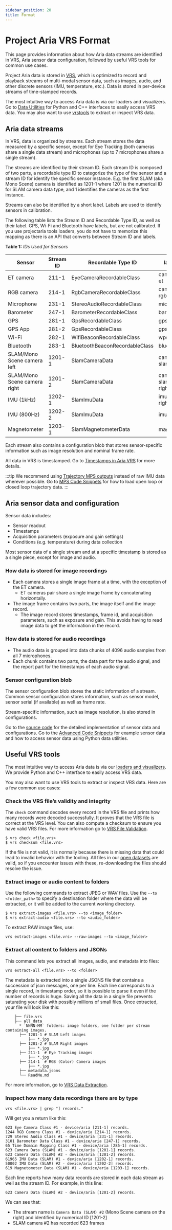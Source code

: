 ```yaml
---
sidebar_position: 20
title: Format
---
```


# Project Aria VRS Format

This page provides information about how Aria data streams are identified in VRS, Aria sensor data configuration, followed by useful VRS tools for common use cases.

Project Aria data is stored in [VRS](https://facebookresearch.github.io/vrs/), which is optimized to record and playback streams of multi-modal sensor data, such as images, audio, and other discrete sensors (IMU, temperature, etc.). Data is stored in per-device streams of time-stamped records.

The most intuitive way to access Aria data is via our loaders and visualizers. Go to [Data Utilities](/data_utilities/data_utilities.mdx) for Python and C++ interfaces to easily access VRS data. You may also want to use [vrstools](https://facebookresearch.github.io/vrs/) to extract or inspect VRS data.

## Aria data streams

In VRS, data is organized by streams. Each stream stores the data measured by a specific sensor, except for Eye Tracking (both cameras share a single data stream) and microphones (up to 7 microphones share a single stream).

The streams are identified by their stream ID. Each stream ID is composed of two parts, a recordable type ID to categorize the type of the sensor and a stream ID for identify the specific sensor instance. E.g. the first SLAM (aka Mono Scene) camera is identified as 1201-1 where 1201 is the numerical ID for SLAM camera data type, and 1 identifies the cameras as the first instance.

Streams can also be identified by a short label. Labels are used to identify sensors in calibration.

The following table lists the Stream ID and Recordable Type ID, as well as their label. GPS, Wi-Fi and Bluetooth have labels, but are not calibrated. If you use projectaria tools loaders, you do not have to memorize this mapping as there is an API that converts between Stream ID and labels.

**Table 1:** *IDs Used for Sensors*
<table>
<thead>
<tr><th>        <b>Sensor</b>         </th><th>Stream ID  </th><th>Recordable Type ID            </th><th>label           </th></tr>
</thead>
<tbody>
<tr><td>ET camera        </td><td>211-1      </td><td>EyeCameraRecordableClass      </td><td>camera-et       </td></tr>
<tr><td>RGB camera       </td><td>214-1      </td><td>RgbCameraRecordableClass      </td><td>camera-rgb      </td></tr>
<tr><td>Microphone       </td><td>231-1      </td><td>StereoAudioRecordableClass    </td><td>mic             </td></tr>
<tr><td>Barometer        </td><td>247-1      </td><td>BarometerRecordableClass      </td><td>baro            </td></tr>
<tr><td>GPS              </td><td>281-1      </td><td>GpsRecordableClass            </td><td>gps             </td></tr>
<tr><td>GPS App          </td><td>281-2      </td><td>GpsRecordableClass            </td><td>gps-app             </td></tr>
<tr><td>Wi-Fi            </td><td>282-1      </td><td>WifiBeaconRecordableClass</td><td>wps       </td></tr>
<tr><td>Bluetooth        </td><td>283-1      </td><td>BluetoothBeaconRecordableClass</td><td>bluetooth       </td></tr>
<tr><td>SLAM/Mono Scene camera left </td><td>1201-1     </td><td>SlamCameraData                </td><td>camera-slam-left</td></tr>
<tr><td>SLAM/Mono Scene camera right</td><td>1201-2     </td><td>SlamCameraData                </td><td>camera-slam-right</td></tr>
<tr><td>IMU (1kHz)       </td><td>1202-1     </td><td>SlamImuData                   </td><td>imu-right       </td></tr>
<tr><td>IMU (800Hz)      </td><td>1202-2     </td><td>SlamImuData                   </td><td>imu-left        </td></tr>
<tr><td>Magnetometer     </td><td>1203-1     </td><td>SlamMagnetometerData          </td><td>mag             </td></tr>
</tbody>
</table>

Each stream also contains a configuration blob that stores sensor-specific information such as image resolution and nominal frame rate.

All data in VRS is timestamped. Go to [Timestamps in Aria VRS](/data_formats/aria_vrs/timestamps_in_aria_vrs.mdx) for more details.

:::tip
We recommend using [Trajectory MPS outputs](/data_formats/mps/slam/mps_trajectory.mdx) instead of raw IMU data wherever possible. Go to [MPS Code Snippets](/data_utilities/core_code_snippets/mps.mdx) for how to load open loop or closed loop trajectory data.
:::

## Aria sensor data and configuration
Sensor data includes:
* Sensor readout
* Timestamps
* Acquisition parameters (exposure and gain settings)
* Conditions (e.g. temperature) during data collection

Most sensor data of a single stream and at a specific timestamp is stored as a single piece, except for image and audio.

### How data is stored for image recordings
* Each camera stores a single image frame at a time, with the exception of the ET camera.
   * ET cameras pair share a single image frame by concatenating horizontally.
* The image frame contains two parts, the image itself and the image record.
    * The image record stores timestamps, frame id, and acquisition parameters, such as exposure and gain. This avoids having to read image data to get the information in the record.

### How data is stored for audio recordings

* The audio data is grouped into data chunks of 4096 audio samples from all 7 microphones.
* Each chunk contains two parts, the data part for the audio signal, and the report part for the timestamps of each audio signal.

### Sensor configuration blob

The sensor configuration blob stores the static information of a stream. Common sensor configuration stores information, such as sensor model, sensor serial (if available) as well as frame rate.

Stream-specific information, such as image resolution, is also stored in configurations.

Go to the [source code](https://github.com/facebookresearch/projectaria_tools/blob/main/core/data_provider/players) for the detailed implementation of sensor data and configurations. Go to the [Advanced Code Snippets](/data_utilities/advanced_code_snippets/plotting_sensor_data.mdx) for example sensor data and how to access sensor data using Python data utilities.



## Useful VRS tools

The most intuitive way to access Aria data is via our [loaders and visualizers](data_utilities/getting_started.mdx). We provide Python and C++ interface to easily access VRS data.

You may also want to use VRS tools to extract or inspect VRS data. Here are a few common use cases:

### Check the VRS file’s validity and integrity

The `check` command decodes every record in the VRS file and prints how many records were decoded successfully. It proves that the VRS file is correct at the VRS level. You can also compute a checksum to ensure you have valid VRS files. For more information go to [VRS File Validation](https://facebookresearch.github.io/vrs/docs/VrsCliTool#file-validation).

```
$ vrs check <file.vrs>
$ vrs checksum <file.vrs>
```

If the file is not valid, it is normally because there is missing data that could lead to invalid behavior with the tooling. All files in our [open datasets](/open_datasets/open_datasets.mdx) are valid, so if you encounter issues with these, re-downloading the files should resolve the issue.

### Extract image or audio content to folders

Use the following commands to extract JPEG or WAV files. Use the `--to <folder_path>` to specify a destination folder where the data will be extracted, or it will be added to the current working directory.

```
$ vrs extract-images <file.vrs> --to <image_folder>
$ vrs extract-audio <file.vrs> --to <audio_folder>
```

To extract RAW image files, use:

```
vrs extract-images <file.vrs> --raw-images --to <image_folder>
```

### Extract all content to folders and JSONs

This command lets you extract all images, audio, and metadata into files:

```
vrs extract-all <file.vrs> --to <folder>
```

The metadata is extracted into a single JSONS file that contains a succession of json messages, one per line. Each line corresponds to a single record, in timestamp order, so it is possible to parse it even if the number of records is huge. Saving all the data in a single file prevents saturating your disk with possibly millions of small files.
Once extracted, your file will look like this:


```
    ├── file.vrs
    ├── all_data
      * `NNNN-MM` folders: image folders, one folder per stream containing images.
      ├── 1201-1 # SLAM Left images
          ├── *.jpg
      ├── 1201-2 # SLAM Right images
          ├── *.jpg
      ├── 211-1  # Eye Tracking images
          ├── *.jpg
      ├── 214-1  # RGB (Color) Camera images
          ├── *.jpg
      ├── metadata.jsons
      └── ReadMe.md
```

For more information, go to [VRS Data Extraction](https://facebookresearch.github.io/vrs/docs/VrsCliTool#data-extraction).

### Inspect how many data recordings there are by type

```
vrs <file.vrs> | grep "] records."
```

Will get you a return like this:

```
623 Eye Camera Class #1 - device/aria [211-1] records.
1244 RGB Camera Class #1 - device/aria [214-1] records.
729 Stereo Audio Class #1 - device/aria [231-1] records.
3101 Barometer Data Class #1 - device/aria [247-1] records.
65 Time Domain Mapping Class #1 - device/aria [285-1] records.
623 Camera Data (SLAM) #1 - device/aria [1201-1] records.
623 Camera Data (SLAM) #2 - device/aria [1201-2] records.
61965 IMU Data (SLAM) #1 - device/aria [1202-1] records.
50002 IMU Data (SLAM) #2 - device/aria [1202-2] records.
619 Magnetometer Data (SLAM) #1 - device/aria [1203-1] records.
```

Each line reports how many data records are stored in each data stream as well as the stream ID. For example, in this line:

```
623 Camera Data (SLAM) #2 - device/aria [1201-2] records.
```

We can see that:
* The stream name is `Camera Data (SLAM) #2` (Mono Scene camera on the right) and identified by numerical ID [1201-2]
* SLAM camera #2 has recorded 623 frames
